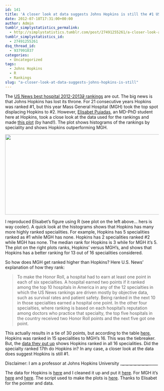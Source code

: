 ```yaml
---
id: 141
title: 'A closer look at data suggests Johns Hopkins is still the #1 US hospital'
date: 2012-07-18T17:31:00+00:00
author: Admin
tumblr_simplystatistics_permalink:
  - http://simplystatistics.tumblr.com/post/27491255261/a-closer-look-at-data-suggests-johns-hopkins-is-still
tumblr_simplystatistics_id:
  - 27491255261
dsq_thread_id:
  - 937991037
categories:
  - Uncategorized
tags:
  - Johns Hopkins
  - R
  - Rankings
slug: "a-closer-look-at-data-suggests-johns-hopkins-is-still"
---
```

The <a href="http://health.usnews.com/health-news/best-hospitals/articles/2012/07/16/best-hospitals-2012-13-the-honor-roll" target="_blank">US News best hospital 2012-2013<strike>2</strike> rankings</a> are out. The big news is that Johns Hopkins has lost its throne. For 21 consecutive years Hopkins was ranked #1, but this year Mass General Hospital (MGH) took the top spot displacing Hopkins to #2. However, <a href="http://www.linkedin.com/pub/elisabet-pujadas/46/320/722" target="_blank">Elisabet Pujadas</a>, an MD-PhD student here at Hopkins, took a close look at the data used for the rankings and made <a href="http://rafalab.jhsph.edu/simplystats/pujadasversion.JPG" target="_blank">this plot</a> (by hand!). The plot shows histograms of the rankings by speciality and shows Hopkins outperforming MGH.

<a href="http://rafalab.jhsph.edu/simplystats/hospitalrankings.png" target="_blank"><img height="263" src="http://rafalab.jhsph.edu/simplystats/hospitalrankings.png" width="525" /></a>

I reproduced Elisabet&#8217;s figure using R (see plot on the left above&#8230; hers is way cooler). A quick look at the histograms shows that Hopkins has many more highly ranked specialities. For example, Hopkins has 5 specialities ranked as #1 while MGH has none. Hopkins has 2 specialities ranked #2 while MGH has none. The median rank for Hopkins is 3 while for MGH it&#8217;s 5. The plot on the right plots ranks, Hopkins&#8217; versus MGH&#8217;s, and shows that Hopkins has a better ranking for 13 out of 16 specialities considered.

So how does MGH get ranked higher than Hopkins? Here U.S. News&#8217; explanation of how they rank: 

> <span>To make the Honor Roll, a hospital had to earn at least one point in each of six specialties. A hospital earned two points if it ranked among the top 10 hospitals in America in any of the 12 specialties in which the US News rankings are driven mostly by objective data, such as survival rates and patient safety. Being ranked in the next 10 in those specialties earned a hospital one point. In the other four specialties, where ranking is based on each hospital&#8217;s reputation among doctors who practice that specialty, the top five hospitals in the country received two Honor Roll points and the next five got one point.</span>

This actually results in a tie of 30 points, but according to the table <a href="http://health.usnews.com/health-news/best-hospitals/articles/2012/07/16/best-hospitals-2012-13-the-honor-roll" target="_blank">here</a>, Hopkins was ranked in 15 specialities to MGH&#8217;s 16. This was the tiebreaker. But, the <a href="http://health.usnews.com/best-hospitals/area/md/johns-hopkins-hospital-6320180" target="_blank">data they put up</a> shows Hopkins ranked in all 16 specialities. Did the specialty ranked 17th do Hopkins in? In any case, a closer look at the data does suggest Hopkins is still #1.

Disclaimer: I am a professor at Johns Hopkins University \___\___\___\___\___\___\___\___\___\___\___\___\___\___\_____

The data for Hopkins is <a href="http://health.usnews.com/best-hospitals/area/md/johns-hopkins-hospital-6320180" target="_blank">here</a> and I cleaned it up and put it <a href="http://rafalab.jhsph.edu/simplystats/hopkins.txt" target="_blank">here</a>. For MGH it&#8217;s <a href="http://health.usnews.com/best-hospitals/area/ma/massachusetts-general-hospital-6140430" target="_blank">here</a> and <a href="http://rafalab.jhsph.edu/simplystats/mgh.txt" target="_blank">here</a>. The script used to make the plots is <a href="http://rafalab.jhsph.edu/simplystats/hospitalrankings.R" target="_blank">here</a>. Thanks to Elisabet for the pointer and data.
